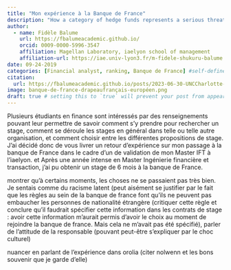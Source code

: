 ```yaml
---
title: "Mon expérience à la Banque de France"
description: "How a category of hedge funds represents a serious threat to corporate sustainability"
author:
  - name: Fidèle Balume
    url: https://fbalumeacademic.github.io/
    orcid: 0009-0000-5996-3547
    affiliation: Magellan Laboratory, iaelyon school of management
    affiliation-url: https://iae.univ-lyon3.fr/m-fidele-shukuru-balume
date: 09-24-2019
categories: [Financial analyst, ranking, Banque de France] #self-defined categories
citation: 
  url: https://fbalumeacademic.github.io/posts/2023-06-30-UNCCharlotte-visiting/ 
image: banque-de-france-drapeaufrançais-européen.png
draft: true # setting this to `true` will prevent your post from appearing on your listing page until you're ready!
---
```


Plusieurs étudiants en finance sont intéressés par des renseignements pouvant leur permettre de savoir comment s'y prendre pour rechercher un stage, comment se déroule les stages en général dans telle ou telle autre organisation, et comment choisir entre les différentes propositions de stage. J'ai décidé donc de vous livrer un retour d'expérience sur mon passage à la banque de France dans le cadre d'un de validation de mon Master IFT à l'iaelyon. et Après une année intense en Master Ingénierie financière et transaction, j'ai pu obtenir un stage de 6 mois à la banque de France.

montrer qu'à certains moments, les choses ne se passaient pas très bien. Je sentais comme du racisme latent (peut aisément se justifier par le fait que les règles au sein de la banque de france font qu'ils ne peuvent pas embaucher les personnes de nationalité étrangère (critiquer cette règle et conclure qu'il faudrait spécifier cette information dans les contrats de stage : avoir cette information m'aurait permis d'avoir le choix au moment de rejoindre la banque de france. Mais cela ne m'avait pas été spécifié), parler de l'attitude de la responsable (pouvant peut-être s'expliquer par le choc culturel)

nuancer en parlant de l'expérience dans orolia (citer nolwenn et les bons souvenir que je garde d'elle)
